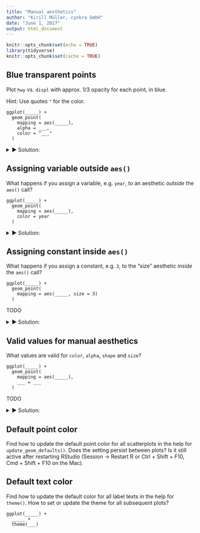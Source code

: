 ```yaml
---
title: "Manual aesthetics"
author: "Kirill Müller, cynkra GmbH"
date: "June 1, 2017"
output: html_document
---
```


```r
knitr::opts_chunk$set(echo = TRUE)
library(tidyverse)
knitr::opts_chunk$set(cache = TRUE)
```

## Blue transparent points

Plot `hwy` vs. `displ` with approx. 1/3 opacity for each point, in blue.

Hint: Use quotes `"` for the color.

```    
ggplot(_____) +
  geom_point(
    mapping = aes(_____),
    alpha = ___,
    color = "___"
  )
```

<details>
<summary>&#x25BA; Solution:</summary>
```r
ggplot(data = mpg) +
  geom_point(
    mapping = aes(x = displ, y = hwy),
    alpha = 1 / 3,
    color = "blue"
  )
```

Some appear darker due to overplotting.
</details>


## Assigning variable outside `aes()`

What happens if you assign a variable, e.g. `year`, to an aesthetic *outside* the `aes()` call?

```    
ggplot(_____) +
  geom_point(
    mapping = aes(_____),
    color = year
  )
```

<details>
<summary>&#x25BA; Solution:</summary>
Fails with an error:

```r
ggplot(data = mpg) +
  geom_point(
    mapping = aes(x = displ, y = hwy),
    color = year
  )
```

The error message is fairly confusing in some cases:

```r
ggplot(data = mpg) +
  geom_point(
    mapping = aes(x = displ, y = hwy),
    color = class
  )
```
</details>

## Assigning constant inside `aes()`

What happens if you assign a constant, e.g. `3`, to the "size" aesthetic *inside* the `aes()` call?

```    
ggplot(_____) +
  geom_point(
    mapping = aes(_____, size = 3)
  )
```

TODO

<details>
<summary>&#x25BA; Solution:</summary>
This works, but creates a useless legend and may give unexpected results:

```r
ggplot(data = mpg) +
  geom_point(
    mapping = aes(x = displ, y = hwy, color = "red")
  )

ggplot(data = mpg) +
  geom_point(
    mapping = aes(x = displ, y = hwy, color = "blue")
  )

ggplot(data = mpg) +
  geom_point(
    mapping = aes(x = displ, y = hwy, shape = "triangle")
  )
```
</details>

## Valid values for manual aesthetics

What values are valid for `color`, `alpha`, `shape` and `size`?

```    
ggplot(_____) +
  geom_point(
    mapping = aes(_____),
    ___ = ___
  )
```

TODO

<details>
<summary>&#x25BA; Solution:</summary>
- "color": basic colors, numbers

- "alpha": numbers between 0 and 1

- "shape": integers from 0 to 25, negative integers seem to display a letter

- "size": positive numbers
</details>

## Default point color

Find how to update the default point color for all scatterplots in the help for `update_geom_defaults()`. Does the setting persist between plots? Is it still active after restarting RStudio (Session → Restart R or Ctrl + Shift + F10, Cmd + Shift + F10 on the Mac).

## Default text color

Find how to update the default color for all label texts in the help for `theme()`. How to set or update the theme for all subsequent plots?

```
ggplot(_____) +
  _____ +
  theme(___)
```
